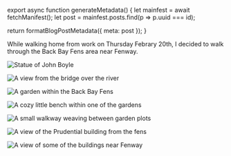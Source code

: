 

export async function generateMetadata() {
  let mainfest = await fetchManifest();
  let post = mainfest.posts.find(p => p.uuid === id);

  return formatBlogPostMetadata({ meta: post });
}

<BlogPage id={id}>


While walking home from work on Thursday Febrary 20th, I decided to walk through
the Back Bay Fens area near Fenway.

<Spacer />

<img src="/back-bay-fens/john-boyle.jpg" alt="Statue of John Boyle" />

<Spacer />

<img
  src="/back-bay-fens/river-geese.jpg"
  alt="A view from the bridge over the river"
/>

<Spacer />

<img
  src="/back-bay-fens/garden.jpg"
  alt="A garden within the Back Bay Fens"
/>

<Spacer />

<img
  src="/back-bay-fens/garden-furniture.jpg"
  alt="A cozy little bench within one of the gardens"
/>

<Spacer />

<img
  src="/back-bay-fens/garden-walkways.jpg"
  alt="A small walkway weaving between garden plots"
/>

<Spacer />

<img
  src="/back-bay-fens/view-of-the-pru.jpg"
  alt="A view of the Prudential building from the fens"
/>

<Spacer />

<img
  src="/back-bay-fens/fenway.jpg"
  alt="A view of some of the buildings near Fenway"
/>

<Spacer />


</BlogPage>